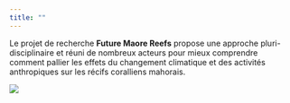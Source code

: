 ```yaml
---
title: ""
---
```


Le projet de recherche **Future Maore Reefs** propose une approche pluri-disciplinaire et réuni de nombreux acteurs pour mieux comprendre comment pallier les effets du changement climatique et des activités anthropiques sur les récifs coralliens mahorais.

![](assets/images/logo_round_complete_w600.png)

